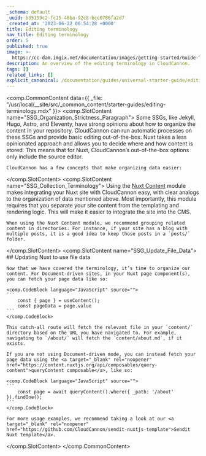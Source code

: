 ```yaml
---
_schema: default
_uuid: b35159c2-fc15-40ba-92c8-bce0786fa2d7
_created_at: '2023-06-22 06:54:28 +0000'
title: Editing terminology
nav_title: Editing terminology
order: 5
published: true
image: >-
  https://cc-dam.imgix.net/documentation/images/getting-started/Guide-Thumbnails/CloudCannon-Getting-Started-Thumbnail-Nuxt.png
description: An overview of the editing terminology in CloudCannon.
tags: []
related_links: []
explicit_canonical: /documentation/guides/universal-starter-guide/editing-terminology/
---
```

<comp.CommonContent data={{ _file: "/usr/local/__site/src/_common_content/starter-guides/editing-terminology.mdx" }}>
  <comp.SlotContent name="SSG_Organization_Strictness_Paragraph">
    Some SSGs, like Jekyll, Hugo, Astro, and Eleventy, have strong opinions about how to organize the content in your repository. CloudCannon can run automatic processes on these SSGs and provide basic editing out-of-the-box. Nuxt takes a less opinionated approach and allows you to decide where and how content is stored. This means that for Nuxt, CloudCannon’s out-of-the-box options only include the source editor.

    CloudCannon has a few concepts that make organizing data easier:
  </comp.SlotContent> <comp.SlotContent name="SSG_Collection_Terminology">
    Using the [Nuxt Content](https://content.nuxtjs.org/) module makes integrating your Nuxt site with CloudCannon easy, with clear analogs to the organization of data mentioned above. Most importantly, this module requires that you separate your site content from the templating and rendering logic. This will make it easier to integrate the site into the CMS.

    When using the Nuxt Content module, we recommend grouping related content in directories. For instance, if your site has a blog with multiple posts, it is a good idea to keep those posts in a `posts/` folder.
  </comp.SlotContent> <comp.SlotContent name="SSG_Update_File_Data">
    ## Updating Nuxt to use file data

    Now that we have covered the terminology, it’s time to organize our content. For Document-driven sites, in your Nuxt page component(s), you can fetch your page data like so:

    <comp.CodeBlock language="JavaScript" source="">
    ```
        const { page } = useContent();
        const pageData = page.value
    ```
    </comp.CodeBlock>

    This catch-all route will fetch the relevant file in your `content/` directory based on the URL you have navigated to. For example, navigating to `/about/` will fetch the `content/about.md`, if it exists.

    If you are not using Document-driven mode, you can instead fetch your page data using the <a target="_blank" rel="noopener" href="https://content.nuxtjs.org/api/composables/query-content">queryContent composable</a>, like so:

    <comp.CodeBlock language="JavaScript" source="">
    ```
        const page = await queryContent().where({ _path: '/about' }).findOne();
    ```
    </comp.CodeBlock>

    For more usage examples, we recommend taking a look at our <a target="_blank" rel="noopener" href="https://github.com/CloudCannon/sendit-nuxtjs-template">Sendit Nuxt template</a>.
  </comp.SlotContent>
</comp.CommonContent>